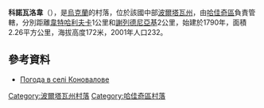 {{coord|50|21|17|N|33|36|4|E|scale:100000_region:UA|display=title}}

'''科諾瓦洛韋'''（{{lang-uk|Коновалове}}），是[[烏克蘭|烏克蘭]]的村落，位於該國中部[[波爾塔瓦州|波爾塔瓦州]]，由[[哈佳奇區|哈佳奇區]]負責管轄，分別距離[[韋特哈利夫卡|韋特哈利夫卡]]1公里和[[謝列德尼亞基|謝列德尼亞基]]2公里，始建於1790年，面積2.26平方公里，海拔高度172米，2001年人口232。

==參考資料==
* [http://weather.in.ua/ua/poltavskaja/11327 Погода в селі Коновалове] {{Wayback|url=http://weather.in.ua/ua/poltavskaja/11327 |date=20111219210346 }}

{{DEFAULTSORT:Коновалове}}
[[Category:波爾塔瓦州村落|Category:波爾塔瓦州村落]]
[[Category:哈佳奇區村落|Category:哈佳奇區村落]]


{{Poltava-geo-stub}}